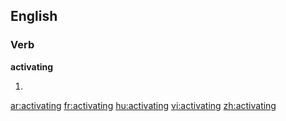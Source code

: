 ==English==

===Verb===
'''activating'''

# {{present participle of|[[activate]]}}

{{anagrams:en/aacgiinttv}}

[[ar:activating]]
[[fr:activating]]
[[hu:activating]]
[[vi:activating]]
[[zh:activating]]